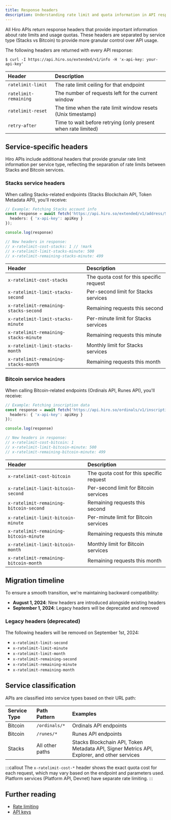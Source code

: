 ```yaml
---
title: Response headers
description: Understanding rate limit and quota information in API response headers.
---
```


All Hiro APIs return response headers that provide important information about rate limits and usage quotas. These headers are separated by service type (Stacks vs Bitcoin) to provide more granular control over API usage.

The following headers are returned with every API response:

```terminal
$ curl -I https://api.hiro.so/extended/v1/info -H 'x-api-key: your-api-key'
```

| Header | Description |
|:-------|:------------|
| `ratelimit-limit` | The rate limit ceiling for that endpoint |
| `ratelimit-remaining` | The number of requests left for the current window |
| `ratelimit-reset` | The time when the rate limit window resets (Unix timestamp) |
| `retry-after` | Time to wait before retrying (only present when rate limited) |

## Service-specific headers

Hiro APIs include additional headers that provide granular rate limit information per service type, reflecting the separation of rate limits between Stacks and Bitcoin services.

### Stacks service headers

When calling Stacks-related endpoints (Stacks Blockchain API, Token Metadata API), you'll receive:

```typescript -c
// Example: Fetching Stacks account info
const response = await fetch('https://api.hiro.so/extended/v1/address/SP318Q55DEKHRXJK696033DQN5C54D9K2EE6DHRWP/assets', {
  headers: { 'x-api-key': apiKey }
});

console.log(response)

// New headers in response:
// x-ratelimit-cost-stacks: 1 // !mark
// x-ratelimit-limit-stacks-minute: 500
// x-ratelimit-remaining-stacks-minute: 499
```

| Header | Description |
|:-------|:------------|
| `x-ratelimit-cost-stacks` | The quota cost for this specific request |
| `x-ratelimit-limit-stacks-second` | Per-second limit for Stacks services |
| `x-ratelimit-remaining-stacks-second` | Remaining requests this second |
| `x-ratelimit-limit-stacks-minute` | Per-minute limit for Stacks services |
| `x-ratelimit-remaining-stacks-minute` | Remaining requests this minute |
| `x-ratelimit-limit-stacks-month` | Monthly limit for Stacks services |
| `x-ratelimit-remaining-stacks-month` | Remaining requests this month |

### Bitcoin service headers

When calling Bitcoin-related endpoints (Ordinals API, Runes API), you'll receive:

```typescript
// Example: Fetching inscription data
const response = await fetch('https://api.hiro.so/ordinals/v1/inscriptions', {
  headers: { 'x-api-key': apiKey }
});

console.log(response)

// New headers in response:
// x-ratelimit-cost-bitcoin: 1
// x-ratelimit-limit-bitcoin-minute: 500
// x-ratelimit-remaining-bitcoin-minute: 499
```

| Header | Description |
|:-------|:------------|
| `x-ratelimit-cost-bitcoin` | The quota cost for this specific request |
| `x-ratelimit-limit-bitcoin-second` | Per-second limit for Bitcoin services |
| `x-ratelimit-remaining-bitcoin-second` | Remaining requests this second |
| `x-ratelimit-limit-bitcoin-minute` | Per-minute limit for Bitcoin services |
| `x-ratelimit-remaining-bitcoin-minute` | Remaining requests this minute |
| `x-ratelimit-limit-bitcoin-month` | Monthly limit for Bitcoin services |
| `x-ratelimit-remaining-bitcoin-month` | Remaining requests this month |

## Migration timeline

To ensure a smooth transition, we're maintaining backward compatibility:

- **August 1, 2024**: New headers are introduced alongside existing headers
- **September 1, 2024**: Legacy headers will be deprecated and removed

### Legacy headers (deprecated)

The following headers will be removed on September 1st, 2024:

- `x-ratelimit-limit-second`
- `x-ratelimit-limit-minute`
- `x-ratelimit-limit-month`
- `x-ratelimit-remaining-second`
- `x-ratelimit-remaining-minute`
- `x-ratelimit-remaining-month`

## Service classification

APIs are classified into service types based on their URL path:

| Service Type | Path Pattern | Examples |
|:-------------|:-------------|:---------|
| Bitcoin | `/ordinals/*` | Ordinals API endpoints |
| Bitcoin | `/runes/*` | Runes API endpoints |
| Stacks | All other paths | Stacks Blockchain API, Token Metadata API, Signer Metrics API, Explorer, and other services |

:::callout
The `x-ratelimit-cost-*` header shows the exact quota cost for each request, which may vary based on the endpoint and parameters used. Platform services (Platform API, Devnet) have separate rate limiting.
:::

## Further reading

- [Rate limiting](/resources/guides/rate-limits)
- [API keys](/resources/guides/api-keys)
